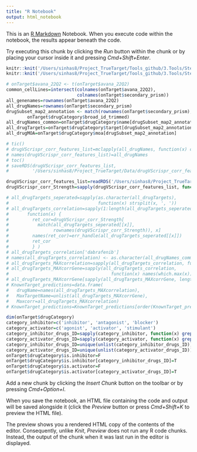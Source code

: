 ```yaml
---
title: "R Notebook"
output: html_notebook
---
```


This is an [R Markdown](http://rmarkdown.rstudio.com) Notebook. When you execute code within the notebook, the results appear beneath the code. 

Try executing this chunk by clicking the *Run* button within the chunk or by placing your cursor inside it and pressing *Cmd+Shift+Enter*. 

```r
knitr::knit('/Users/sinhas8/Project_TrueTarget/Tools_github/3.Tools/Step0_Write_Functions.Rmd')
knitr::knit('/Users/sinhas8/Project_TrueTarget/Tools_github/3.Tools/Step0B_Data_and_Libraries.Rmd')
```
<!-- Features of avana and drug screen -->
```r
# onTarget$avana_22Q2 <- t(onTarget$avana_22Q2)
common_cellLines=intersect(colnames(onTarget$avana_22Q2),
                           colnames(onTarget$secondary_prism))
all_genenames=rownames(onTarget$avana_22Q2)
all_drugNames=rownames(onTarget$secondary_prism)
drugSubset_map2_annotation <- match(rownames(onTarget$secondary_prism),
        onTarget$drugCategory$broad_id_trimmed)
all_drugNames_common=onTarget$drugCategory$name[drugSubset_map2_annotation]
all_drugTargets=onTarget$drugCategory$target[drugSubset_map2_annotation]
all_drugMOA=onTarget$drugCategory$moa[drugSubset_map2_annotation]
```
<!-- Run correlation btw all crispr vs all drugs -->
```r
# tic()
# drugVScrispr_corr_features_list=mclapply(all_drugNames, function(x) correlation_bet_crispr_drug(x), mc.cores = detectCores())
# names(drugVScrispr_corr_features_list)=all_drugNames
# toc()
# saveRDS(drugVScrispr_corr_features_list,
#         '/Users/sinhas8/Project_TrueTarget/Data/drugVScrispr_corr_features_list.RDS')
```
<!-- Get only the correlation strength matrix-->
```r
drugVScrispr_corr_features_list=readRDS('/Users/sinhas8/Project_TrueTarget/Data/drugVScrispr_corr_features_list.RDS')
drugVScrispr_corr_Strength=sapply(drugVScrispr_corr_features_list, function(x) x[,2])
```
<!-- Identify the known target Correlation -->
```r
# all_drugTargets_seperated=sapply(as.character(all_drugTargets),
#                                  function(x) strsplit(x, ', '))
# all_drugTargets_correlation=sapply(1:length(all_drugTargets_seperated),
#       function(x) {
#         ret_cor=drugVScrispr_corr_Strength[
#           match(all_drugTargets_seperated[[x]],
#                 rownames(drugVScrispr_corr_Strength)), x]
#         names(ret_cor)=err_handle(all_drugTargets_seperated[[x]])
#         ret_cor
#         } )
# all_drugTargets_correlation['dabrafenib']
# names(all_drugTargets_correlation) <- as.character(all_drugNames_common)
# all_drugTargets_MAXcorrelation=sapply(all_drugTargets_correlation, function(x) max(x, na.rm=T))
# all_drugTargets_MAXcorrGene=sapply(all_drugTargets_correlation,
#                                       function(x) names(which.max(x)))
# all_drugTargets_MAXcorrGene[sapply(all_drugTargets_MAXcorrGene, length)==0]=NA
# KnownTarget_predictions=data.frame(
#   drugName=names(all_drugTargets_MAXcorrelation),
#   MaxTargetName=unlist(all_drugTargets_MAXcorrGene),
#   Maxcorr=all_drugTargets_MAXcorrelation)
# KnownTarget_predictions=KnownTarget_predictions[order(KnownTarget_predictions$Maxcorr, decreasing = T),]
```

```r
dim(onTarget$drugCategory)
category_inhibitor=c('inhibitor', 'antagonist', 'blocker')
category_activator=c('agonist', 'activator', 'stimulant')
category_inhibitor_drugs_ID=sapply(category_inhibitor, function(x) grep(x, onTarget$drugCategory$moa))
category_activator_drugs_ID=sapply(category_activator, function(x) grep(x, onTarget$drugCategory$moa))
category_inhibitor_drugs_ID=unique(unlist(category_inhibitor_drugs_ID))
category_activator_drugs_ID=unique(unlist(category_activator_drugs_ID))
onTarget$drugCategory$is.inhibitor=F
onTarget$drugCategory$is.inhibitor[category_inhibitor_drugs_ID]=T
onTarget$drugCategory$is.activator=F
onTarget$drugCategory$is.activator[category_activator_drugs_ID]=T
```


Add a new chunk by clicking the *Insert Chunk* button on the toolbar or by pressing *Cmd+Option+I*.

When you save the notebook, an HTML file containing the code and output will be saved alongside it (click the *Preview* button or press *Cmd+Shift+K* to preview the HTML file). 

The preview shows you a rendered HTML copy of the contents of the editor. Consequently, unlike *Knit*, *Preview* does not run any R code chunks. Instead, the output of the chunk when it was last run in the editor is displayed.

